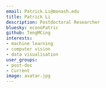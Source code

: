 ```yaml
---
email: Patrick.Li@monash.edu
title: Patrick Li
description: Postdoctoral Researcher
bluesky: econoPatric
github: TengMCing
interests:
- machine learning
- computer vision
- data visualisation
user_groups:
- post-doc
- Current
image: avatar.jpg
---
```

